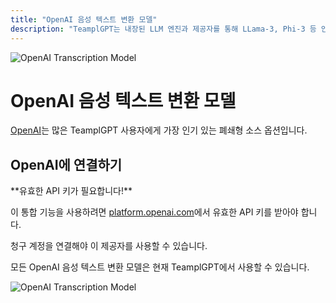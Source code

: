 ```yaml
---
title: "OpenAI 음성 텍스트 변환 모델"
description: "TeamplGPT는 내장된 LLM 엔진과 제공자를 통해 LLama-3, Phi-3 등 인기 있고 평점이 높은 LLM을 CPU와 GPU에서 로컬로 실행할 수 있도록 다운로드할 수 있습니다."
---
```



<Image
  src="/images/anythingllm-setup/transcription-model-configuration/cloud/openai/header-image.png"
  height={1080}
  width={1920}
  quality={100}
  alt="OpenAI Transcription Model"
/>

# OpenAI 음성 텍스트 변환 모델

[OpenAI](https://OpenAI.com)는 많은 TeamplGPT 사용자에게 가장 인기 있는 폐쇄형 소스 옵션입니다.

## OpenAI에 연결하기

<Callout type="info" emoji="️💡">
  **유효한 API 키가 필요합니다!**

  이 통합 기능을 사용하려면 [platform.openai.com](https://platform.openai.com)에서 유효한 API 키를 받아야 합니다.

  청구 계정을 연결해야 이 제공자를 사용할 수 있습니다.
</Callout>

모든 OpenAI 음성 텍스트 변환 모델은 현재 TeamplGPT에서 사용할 수 있습니다.

<Image
  src="/images/anythingllm-setup/transcription-model-configuration/cloud/openai/openai-transcription.png"
  height={1080}
  width={1920}
  quality={100}
  alt="OpenAI Transcription Model"
/>
